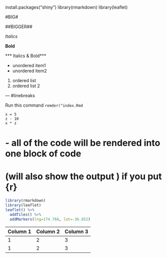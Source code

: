 install.packages("shiny")
library(rmarkdown)
library(leaflet)


#BIG#

##BIGGER##

*Italics*
  
**Bold**
  
  
*** Italics & Bold***

- unordered item1
- unordered item2

1. ordered list
2. ordered list 2

--- #linebreaks
  
  
Run this command `remder("index.Rmd`
  
``` 
x = 5
z - 10
x * z
```


# - all of the code will be rendered into one block of code 
#  (will also show the output ) if you put {r}

```r
library(rmarkdown)
library(leaflet)
leaflet() %>%
  addTiles() %>%
  addMarkers(lng=174.768, lat=-36.852)
```

| Column 1 | Column 2 | Column 3 | # use python
|---|---|---|
| 1 | 2 | 3 |
| 1 | 2 | 3 |

